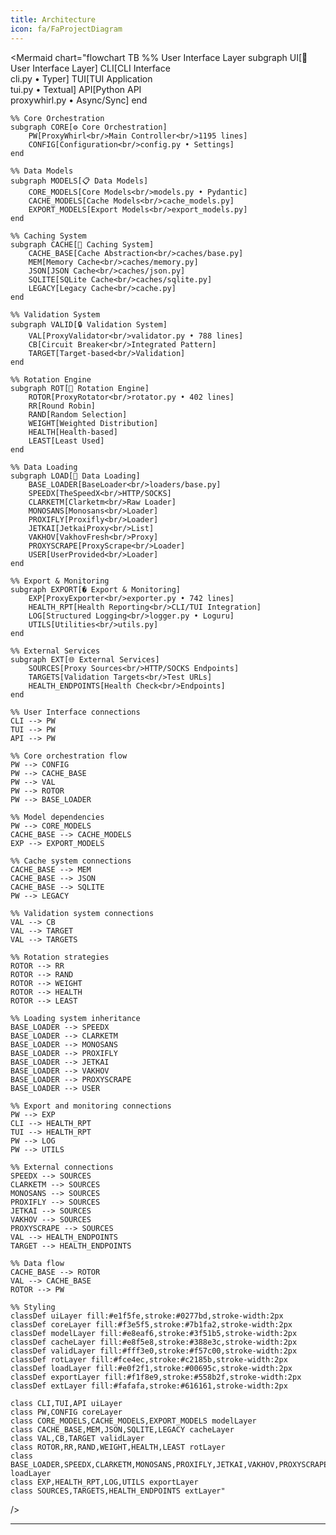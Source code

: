```yaml
---
title: Architecture
icon: fa/FaProjectDiagram
---
```


<Mermaid
  chart="flowchart TB
    %% User Interface Layer
    subgraph UI[🎯 User Interface Layer]
        CLI[CLI Interface<br/>cli.py • Typer]
        TUI[TUI Application<br/>tui.py • Textual]
        API[Python API<br/>proxywhirl.py • Async/Sync]
    end

    %% Core Orchestration
    subgraph CORE[⚙️ Core Orchestration]
        PW[ProxyWhirl<br/>Main Controller<br/>1195 lines]
        CONFIG[Configuration<br/>config.py • Settings]
    end

    %% Data Models
    subgraph MODELS[📋 Data Models]
        CORE_MODELS[Core Models<br/>models.py • Pydantic]
        CACHE_MODELS[Cache Models<br/>cache_models.py]
        EXPORT_MODELS[Export Models<br/>export_models.py]
    end

    %% Caching System
    subgraph CACHE[💾 Caching System]
        CACHE_BASE[Cache Abstraction<br/>caches/base.py]
        MEM[Memory Cache<br/>caches/memory.py]
        JSON[JSON Cache<br/>caches/json.py]
        SQLITE[SQLite Cache<br/>caches/sqlite.py]
        LEGACY[Legacy Cache<br/>cache.py]
    end

    %% Validation System
    subgraph VALID[🔒 Validation System]
        VAL[ProxyValidator<br/>validator.py • 788 lines]
        CB[Circuit Breaker<br/>Integrated Pattern]
        TARGET[Target-based<br/>Validation]
    end

    %% Rotation Engine
    subgraph ROT[🔄 Rotation Engine]
        ROTOR[ProxyRotator<br/>rotator.py • 402 lines]
        RR[Round Robin]
        RAND[Random Selection]
        WEIGHT[Weighted Distribution]
        HEALTH[Health-based]
        LEAST[Least Used]
    end

    %% Data Loading
    subgraph LOAD[📡 Data Loading]
        BASE_LOADER[BaseLoader<br/>loaders/base.py]
        SPEEDX[TheSpeedX<br/>HTTP/SOCKS]
        CLARKETM[Clarketm<br/>Raw Loader]
        MONOSANS[Monosans<br/>Loader]
        PROXIFLY[Proxifly<br/>Loader]
        JETKAI[JetkaiProxy<br/>List]
        VAKHOV[VakhovFresh<br/>Proxy]
        PROXYSCRAPE[ProxyScrape<br/>Loader]
        USER[UserProvided<br/>Loader]
    end

    %% Export & Monitoring
    subgraph EXPORT[� Export & Monitoring]
        EXP[ProxyExporter<br/>exporter.py • 742 lines]
        HEALTH_RPT[Health Reporting<br/>CLI/TUI Integration]
        LOG[Structured Logging<br/>logger.py • Loguru]
        UTILS[Utilities<br/>utils.py]
    end

    %% External Services
    subgraph EXT[🌐 External Services]
        SOURCES[Proxy Sources<br/>HTTP/SOCKS Endpoints]
        TARGETS[Validation Targets<br/>Test URLs]
        HEALTH_ENDPOINTS[Health Check<br/>Endpoints]
    end

    %% User Interface connections
    CLI --> PW
    TUI --> PW
    API --> PW

    %% Core orchestration flow
    PW --> CONFIG
    PW --> CACHE_BASE
    PW --> VAL
    PW --> ROTOR
    PW --> BASE_LOADER

    %% Model dependencies
    PW --> CORE_MODELS
    CACHE_BASE --> CACHE_MODELS
    EXP --> EXPORT_MODELS

    %% Cache system connections
    CACHE_BASE --> MEM
    CACHE_BASE --> JSON
    CACHE_BASE --> SQLITE
    PW --> LEGACY

    %% Validation system connections
    VAL --> CB
    VAL --> TARGET
    VAL --> TARGETS

    %% Rotation strategies
    ROTOR --> RR
    ROTOR --> RAND
    ROTOR --> WEIGHT
    ROTOR --> HEALTH
    ROTOR --> LEAST

    %% Loading system inheritance
    BASE_LOADER --> SPEEDX
    BASE_LOADER --> CLARKETM
    BASE_LOADER --> MONOSANS
    BASE_LOADER --> PROXIFLY
    BASE_LOADER --> JETKAI
    BASE_LOADER --> VAKHOV
    BASE_LOADER --> PROXYSCRAPE
    BASE_LOADER --> USER

    %% Export and monitoring connections
    PW --> EXP
    CLI --> HEALTH_RPT
    TUI --> HEALTH_RPT
    PW --> LOG
    PW --> UTILS

    %% External connections
    SPEEDX --> SOURCES
    CLARKETM --> SOURCES
    MONOSANS --> SOURCES
    PROXIFLY --> SOURCES
    JETKAI --> SOURCES
    VAKHOV --> SOURCES
    PROXYSCRAPE --> SOURCES
    VAL --> HEALTH_ENDPOINTS
    TARGET --> HEALTH_ENDPOINTS

    %% Data flow
    CACHE_BASE --> ROTOR
    VAL --> CACHE_BASE
    ROTOR --> PW

    %% Styling
    classDef uiLayer fill:#e1f5fe,stroke:#0277bd,stroke-width:2px
    classDef coreLayer fill:#f3e5f5,stroke:#7b1fa2,stroke-width:2px
    classDef modelLayer fill:#e8eaf6,stroke:#3f51b5,stroke-width:2px
    classDef cacheLayer fill:#e8f5e8,stroke:#388e3c,stroke-width:2px
    classDef validLayer fill:#fff3e0,stroke:#f57c00,stroke-width:2px
    classDef rotLayer fill:#fce4ec,stroke:#c2185b,stroke-width:2px
    classDef loadLayer fill:#e0f2f1,stroke:#00695c,stroke-width:2px
    classDef exportLayer fill:#f1f8e9,stroke:#558b2f,stroke-width:2px
    classDef extLayer fill:#fafafa,stroke:#616161,stroke-width:2px

    class CLI,TUI,API uiLayer
    class PW,CONFIG coreLayer
    class CORE_MODELS,CACHE_MODELS,EXPORT_MODELS modelLayer
    class CACHE_BASE,MEM,JSON,SQLITE,LEGACY cacheLayer
    class VAL,CB,TARGET validLayer
    class ROTOR,RR,RAND,WEIGHT,HEALTH,LEAST rotLayer
    class BASE_LOADER,SPEEDX,CLARKETM,MONOSANS,PROXIFLY,JETKAI,VAKHOV,PROXYSCRAPE,USER loadLayer
    class EXP,HEALTH_RPT,LOG,UTILS exportLayer
    class SOURCES,TARGETS,HEALTH_ENDPOINTS extLayer"
/>

---